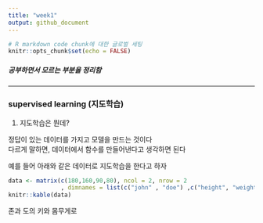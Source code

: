 ```yaml
---
title: "week1"
output: github_document
---
```


```r
# R markdown code chunk에 대한 글로벌 세팅
knitr::opts_chunk$set(echo = FALSE)
```

##### 공부하면서 모르는 부분을 정리함
***

### supervised learning (지도학습)
1. 지도학습은 뭔데?  

정답이 있는 데이터를 가지고 모델을 만드는 것이다  
다르게 말하면, 데이터에서 함수를 만들어낸다고 생각하면 된다 

예를 들어 아래와 같은 데이터로 지도학습을 한다고 하자
```r
data <- matrix(c(180,160,90,80), ncol = 2, nrow = 2
               , dimnames = list(c("john" , "doe") ,c("height", "weight")))
knitr::kable(data) 
```

존과 도의 키와 몸무게로 

